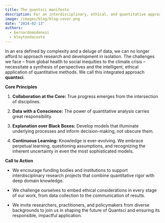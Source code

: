 ```yaml
---
title: The quantsci manifesto
description: For an interdisciplinary, ethical, and quantitative approach in research and development
image: /images/blog/blog-cover.png
date: "2024-02-13"
authors:
  - bernardomodenesi
  - kleytondacosta
---
```


In an era defined by complexity and a deluge of data, we can no longer afford to approach research and development in isolation. The challenges we face – from global health to social inequities to the climate crisis – necessitate a synthesis of perspectives and the intelligent, ethical application of quantitative methods.  We call this integrated approach **quantsci**.

**Core Principles**

1. **Collaboration at the Core:** True progress emerges from the intersection of disciplines. 

2. **Data with a Conscience:** The power of quantitative analysis carries great responsibility.

3. **Explanation over Black Boxes:** Develop models that illuminate underlying processes and inform decision-making, not obscure them.

5. **Continuous Learning:** Knowledge is ever-evolving. We embrace perpetual learning, questioning assumptions, and recognizing the inherent uncertainty in even the most sophisticated models.

**Call to Action**

* We encourage funding bodies and institutions to support interdisciplinary research projects that combine quantitative rigor with deep domain knowledge.

* We challenge ourselves to embed ethical considerations in every stage of our work, from data collection to the communication of results.

* We invite researchers, practitioners, and policymakers from diverse backgrounds to join us in shaping the future of Quantsci and ensuring its responsible, impactful application.